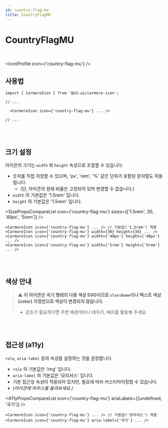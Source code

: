 ```yaml
---
id: country-flag-mu
title: CountryFlagMU
---
```




# CountryFlagMU

<br />

<IconProfile icon={'country-flag-mu'} />

## 사용법

```tsx
import { CarmoreIcon } from '@o2-ui/carmore-icon';

// ...

  <CarmoreIcon icon={'country-flag-mu'} ... />

// ...
```

<br />
<br />

## 크기 설정

아이콘의 크기는 `width` 와 `height` 속성으로 조절할 수 있습니다.

- 숫자를 직접 지정할 수 있으며, 'px', 'rem', '%' 같은 단위가 포함된 문자열도 허용됩니다.
  - (단, 아이콘의 원래 비율은 고정되어 있어 변경할 수 없습니다.)
- `width` 의 기본값은 '1.5rem' 입니다.
- `height` 의 기본값은 '1.5rem' 입니다.

<SizePropsCompareList icon={'country-flag-mu'} sizes={['1.5rem', 30, '48px', '5rem']} />

```tsx
<CarmoreIcon icon={'country-flag-mu'} ... /> // 기본값('1.5rem') 적용
<CarmoreIcon icon={'country-flag-mu'} width={30} height={30} ... />
<CarmoreIcon icon={'country-flag-mu'} width={'48px'} height={'48px'} ... />
<CarmoreIcon icon={'country-flag-mu'} width={'5rem'} height={'5rem'} ... />
```

<br />
<br />

## 색상 안내

> ⚠️ <b>이 아이콘은 국기 형태의 다중 색상 SVG이므로 `className`이나 텍스트 색상(color) 지정만으로 색상이 변경되지 않습니다. </b>
>
> - 강조가 필요하다면 주변 배경색이나 테두리, 배지를 활용해 주세요.

<br />
<br />

## 접근성 (a11y)

`role`, `aria-label` 등의 속성을 설정하는 것을 권장합니다.

- `role` 의 기본값은 'img' 입니다.
- `aria-label` 의 기본값은 '모리셔스' 입니다.
- 기본 접근성 속성이 적용되어 있지만, 필요에 따라 커스터마이징할 수 있습니다.
- _(아이콘에 마우스를 올려보세요.)_

<A11yPropsCompareList icon={'country-flag-mu'} ariaLabels={[undefined, '국기']} />

```tsx
<CarmoreIcon icon={'country-flag-mu'} ... /> // 기본값('모리셔스') 적용
<CarmoreIcon icon={'country-flag-mu'} aria-label={'국기'} ... />
```
